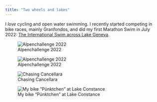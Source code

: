 ```yaml
---
title: "Two wheels and lakes"
---
```


I *love* cycling and open water swimming. I recently started competing in bike races, mainly Granfondos, and did my first Marathon Swim in July 2022: [The International Swim across Lake Geneva](https://www.lgsa.com/en/classique).

::: {#cycling-lina layout-ncol=2}

![Alpenchallenge 2022](images/alpenchallenge1.jpg)

![Alpenchallenge 2022](images/alpenchallenge2.jpg)

![Chasing Cancellara](images/chasing_cancellara.jpg)

![My bike "Pünktchen" at Lake Constance](images/punktchen.jpg)

:::